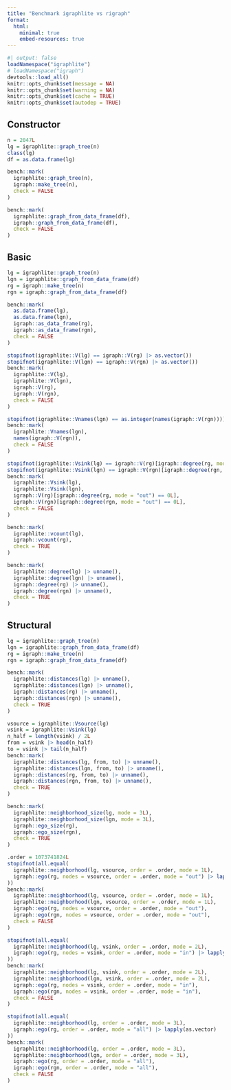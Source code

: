 ```yaml
---
title: "Benchmark igraphlite vs rigraph"
format:
  html:
    minimal: true
    embed-resources: true
---
```



```r
#| output: false
loadNamespace("igraphlite")
# loadNamespace("igraph")
devtools::load_all()
knitr::opts_chunk$set(message = NA)
knitr::opts_chunk$set(warning = NA)
knitr::opts_chunk$set(cache = TRUE)
knitr::opts_chunk$set(autodep = TRUE)
```


## Constructor

```r
n = 2047L
lg = igraphlite::graph_tree(n)
class(lg)
df = as.data.frame(lg)

bench::mark(
  igraphlite::graph_tree(n),
  igraph::make_tree(n),
  check = FALSE
)

bench::mark(
  igraphlite::graph_from_data_frame(df),
  igraph::graph_from_data_frame(df),
  check = FALSE
)
```


## Basic

```r
lg = igraphlite::graph_tree(n)
lgn = igraphlite::graph_from_data_frame(df)
rg = igraph::make_tree(n)
rgn = igraph::graph_from_data_frame(df)

bench::mark(
  as.data.frame(lg),
  as.data.frame(lgn),
  igraph::as_data_frame(rg),
  igraph::as_data_frame(rgn),
  check = FALSE
)

stopifnot(igraphlite::V(lg) == igraph::V(rg) |> as.vector())
stopifnot(igraphlite::V(lgn) == igraph::V(rgn) |> as.vector())
bench::mark(
  igraphlite::V(lg),
  igraphlite::V(lgn),
  igraph::V(rg),
  igraph::V(rgn),
  check = FALSE
)

stopifnot(igraphlite::Vnames(lgn) == as.integer(names(igraph::V(rgn))))
bench::mark(
  igraphlite::Vnames(lgn),
  names(igraph::V(rgn)),
  check = FALSE
)

stopifnot(igraphlite::Vsink(lg) == igraph::V(rg)[igraph::degree(rg, mode = "out") == 0L] |> as.vector())
stopifnot(igraphlite::Vsink(lgn) == igraph::V(rgn)[igraph::degree(rgn, mode = "out") == 0L] |> as.vector())
bench::mark(
  igraphlite::Vsink(lg),
  igraphlite::Vsink(lgn),
  igraph::V(rg)[igraph::degree(rg, mode = "out") == 0L],
  igraph::V(rgn)[igraph::degree(rgn, mode = "out") == 0L],
  check = FALSE
)

bench::mark(
  igraphlite::vcount(lg),
  igraph::vcount(rg),
  check = TRUE
)

bench::mark(
  igraphlite::degree(lg) |> unname(),
  igraphlite::degree(lgn) |> unname(),
  igraph::degree(rg) |> unname(),
  igraph::degree(rgn) |> unname(),
  check = TRUE
)
```


## Structural

```r
lg = igraphlite::graph_tree(n)
lgn = igraphlite::graph_from_data_frame(df)
rg = igraph::make_tree(n)
rgn = igraph::graph_from_data_frame(df)

bench::mark(
  igraphlite::distances(lg) |> unname(),
  igraphlite::distances(lgn) |> unname(),
  igraph::distances(rg) |> unname(),
  igraph::distances(rgn) |> unname(),
  check = TRUE
)

vsource = igraphlite::Vsource(lg)
vsink = igraphlite::Vsink(lg)
n_half = length(vsink) / 2L
from = vsink |> head(n_half)
to = vsink |> tail(n_half)
bench::mark(
  igraphlite::distances(lg, from, to) |> unname(),
  igraphlite::distances(lgn, from, to) |> unname(),
  igraph::distances(rg, from, to) |> unname(),
  igraph::distances(rgn, from, to) |> unname(),
  check = TRUE
)

bench::mark(
  igraphlite::neighborhood_size(lg, mode = 3L),
  igraphlite::neighborhood_size(lgn, mode = 3L),
  igraph::ego_size(rg),
  igraph::ego_size(rgn),
  check = TRUE
)

.order = 1073741824L
stopifnot(all.equal(
  igraphlite::neighborhood(lg, vsource, order = .order, mode = 1L),
  igraph::ego(rg, nodes = vsource, order = .order, mode = "out") |> lapply(as.vector)
))
bench::mark(
  igraphlite::neighborhood(lg, vsource, order = .order, mode = 1L),
  igraphlite::neighborhood(lgn, vsource, order = .order, mode = 1L),
  igraph::ego(rg, nodes = vsource, order = .order, mode = "out"),
  igraph::ego(rgn, nodes = vsource, order = .order, mode = "out"),
  check = FALSE
)

stopifnot(all.equal(
  igraphlite::neighborhood(lg, vsink, order = .order, mode = 2L),
  igraph::ego(rg, nodes = vsink, order = .order, mode = "in") |> lapply(as.vector)
))
bench::mark(
  igraphlite::neighborhood(lg, vsink, order = .order, mode = 2L),
  igraphlite::neighborhood(lgn, vsink, order = .order, mode = 2L),
  igraph::ego(rg, nodes = vsink, order = .order, mode = "in"),
  igraph::ego(rgn, nodes = vsink, order = .order, mode = "in"),
  check = FALSE
)

stopifnot(all.equal(
  igraphlite::neighborhood(lg, order = .order, mode = 3L),
  igraph::ego(rg, order = .order, mode = "all") |> lapply(as.vector)
))
bench::mark(
  igraphlite::neighborhood(lg, order = .order, mode = 3L),
  igraphlite::neighborhood(lgn, order = .order, mode = 3L),
  igraph::ego(rg, order = .order, mode = "all"),
  igraph::ego(rgn, order = .order, mode = "all"),
  check = FALSE
)
```

